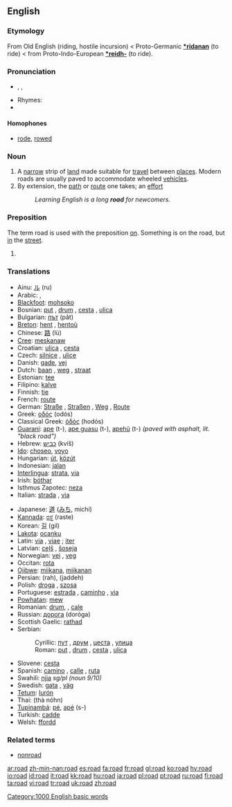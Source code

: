 ==English==

{{rank|tried|certainly|big|555|road|husband|blockquote|effect}}

===Etymology===
From Old English {{Unicode|'''[[rad#Old English|rād]]'''}} (riding, hostile incursion) < Proto-Germanic '''[[*ridanan]]''' (to ride) <  from Proto-Indo-European '''[[*reidh-]]''' (to ride).

===Pronunciation===
* {{AHD|rōd}}, {{IPA|/ɹəʊd/}}, {{SAMPA|/r@Ud/}}
* Rhymes: {{IPAchar|[[Rhymes:English:-əʊd|-əʊd]]}}
* {{audio|en-us-road.ogg|Audio (US)}}

====Homophones====
*[[rode]], [[rowed]]

===Noun===
{{wikipedia}}
{{en-noun}}

# A [[narrow]] strip of [[land]] made suitable for [[travel]] between [[places]]. Modern roads are usually paved to accommodate wheeled [[vehicle]]s.
# By extension, the [[path]] or [[route]] one takes; an [[effort]]
#:''Learning English is a long '''road''' for newcomers.''

===Preposition===
The term road is used with the preposition [[on]]. Something is on the road, but [[in]] the [[street]].

# {{defn|English}}

===Translations===
{{rfc-level|Translations at L3+ (AutoFormat would have corrected level of Translations)}}
{{trans-top|Road}}
*Ainu: [[ル]] (ru)
*Arabic: {{ARchar|[[طريق|طَرِيق]]}} {{IPAchar|(ʈaríːq)}} {{m}}, {{ARchar|[[طرق|طُرُق]]}} {{IPAchar|(ʈúruq)}} {{p}}
*[[Blackfoot]]: [[mohsoko]]
*Bosnian: [[put#Bosnian|put]] {{m}}, [[drum#Bosnian|drum]] {{m}}, [[cesta#Bosnian|cesta]] {{f}}, [[ulica#Bosnian|ulica]] {{f}}
*Bulgarian: [[път]] (pǎt) {{m}}
*[[Breton]]: [[hent]] {{m}}, [[hentoù]] {{p}}
*Chinese: [[路]] (lù)
*[[Cree]]: [[meskanaw]]
*Croatian: [[ulica#Croatian|ulica]] {{f}}, [[cesta#Croatian|cesta]] {{f}}
*Czech: [[silnice]] {{f}}, [[ulice]] {{f}}
*Danish: [[gade]], [[vej]] {{g|Danish}}
*Dutch: [[baan]] {{f}}, [[weg]] {{m}}, [[straat]] {{f}}
*Estonian: [[tee]]
*Filipino: [[kalye]]
*Finnish: [[tie]]
*French: [[route]] {{f}}
*German: [[Straße]] {{f}}, [[Straßen]] {{p}}, [[Weg]] {{m}}, [[Route]] {{f}}
*Greek: [[οδός]] (odós) {{f}}
*Classical Greek: [[ὁδός]] (hodós) {{f}}
*[[Guaraní]]: [[ape]] (t-), [[ape guasu]] (t-), [[apehũ]] (t-) ''(paved with asphalt, lit. "black road")''
*Hebrew: [[כביש]] (kvíš) {{m}}
*[[Ido]]: [[choseo]], [[voyo]]
*Hungarian: [[út]], [[közút]]
*Indonesian: [[jalan]]
*[[Interlingua]]: [[strata]], [[via]]
*Irish: [[bóthar]] {{g|Irish}}
*Isthmus Zapotec: [[neza]]
*Italian: [[strada]] {{f}}, [[via]] {{f}}
{{trans-mid}}
*Japanese: [[道]] ([[みち]], michí)
*[[Kannada]]: [[ರಸ್ತೆ]] (raste) {{m}}
*Korean: [[길]] (gil)
*[[Lakota]]: [[ocanku]]
*Latin: [[via]] {{f}}, [[viae]] {{p}}; [[iter]] {{n}}
*Latvian: [[ceļš]] {{m}}, [[šoseja]] {{f}}
*Norwegian: [[vei]] {{m}}, [[veg]] {{m}}
*Occitan: [[rota]] {{f}}
*[[Ojibwe]]: [[miikana]], [[miikanan]] {{p}}
*Persian: {{FAchar|[[راه]]}} (rah), {{FAchar|[[جاده]]}} (jaddeh)
*Polish: [[droga#Polish|droga]] {{f}}, [[szosa]] {{f}}
*Portuguese: [[estrada]] {{f}}, [[caminho]] {{m}}, [[via]] {{f}}
*[[Powhatan]]: [[mew]]
*Romanian: [[drum#Romanian|drum]], {{n}}, [[cale]] {{f}}
*Russian: [[дорога]] (doróga) {{f}}
*Scottish Gaelic: [[rathad]] {{m}}
*Serbian:
*:Cyrillic: [[пут#Serbian|пут]] {{m}}, [[друм#Serbian|друм]] {{m}}, [[цеста#Serbian|цеста]] {{f}}, [[улица#Serbian|улица]] {{f}}
*:Roman: [[put#Serbian|put]] {{m}}, [[drum#Serbian|drum]] {{m}}, [[cesta#Serbian|cesta]] {{f}}, [[ulica#Serbian|ulica]] {{f}}
*Slovene: [[cesta]] {{f}}
*Spanish: [[camino]] {{m}}, [[calle]] {{f}}, [[ruta]] {{f}}
*Swahili: [[njia]] ''sg/pl (noun 9/10)''
*Swedish: [[gata]] {{c}}, [[väg]] {{c}}
*[[Tetum]]: [[lurón]]
*Thai: {{THchar|[[ถนน]]}} (thà nóhn)
*[[Tupinambá]]: [[pé]], [[apé]] (s-)
*Turkish: [[cadde]]
*Welsh: [[ffordd]] {{f}}
{{trans-bottom}}

===Related terms===
*[[nonroad]]

[[Category:1000 English basic words]]

[[ar:road]]
[[zh-min-nan:road]]
[[es:road]]
[[fa:road]]
[[fr:road]]
[[gl:road]]
[[ko:road]]
[[hy:road]]
[[io:road]]
[[id:road]]
[[it:road]]
[[kk:road]]
[[hu:road]]
[[ja:road]]
[[pl:road]]
[[pt:road]]
[[ru:road]]
[[fi:road]]
[[ta:road]]
[[vi:road]]
[[tr:road]]
[[uk:road]]
[[zh:road]]